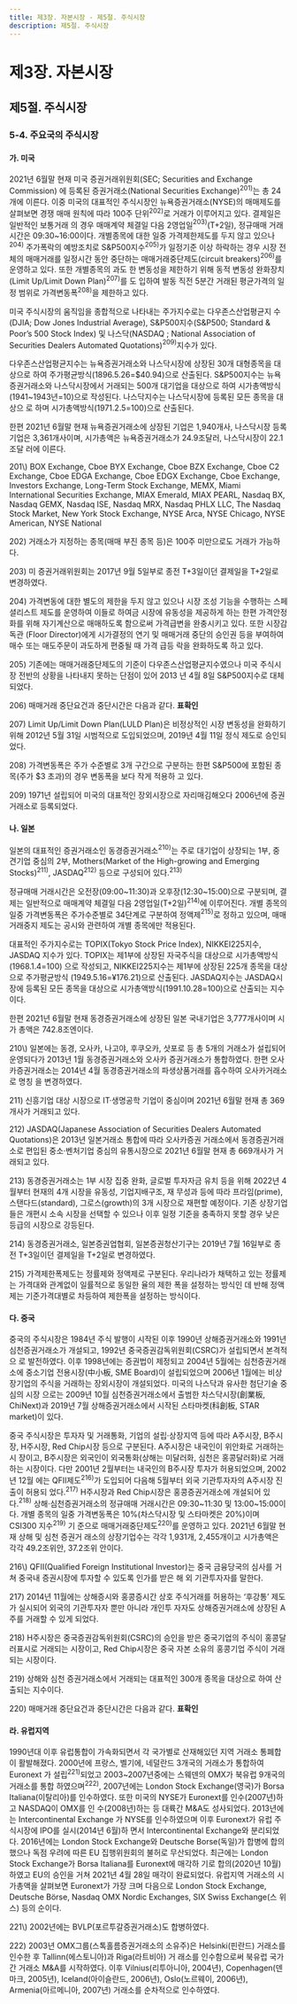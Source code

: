 ```yaml
---
title: 제3장. 자본시장 - 제5절. 주식시장
description: 제5절. 주식시장
---
```


# 제3장. 자본시장

## 제5절. 주식시장

### 5-4. 주요국의 주식시장

#### 가. 미국

2021년 6월말 현재 미국 증권거래위원회(SEC; Securities and Exchange Commission)
에 등록된 증권거래소(National Securities Exchange)$^{201)}$는 총 24개에 이른다.
이중 미국의 대표적인 주식시장인 뉴욕증권거래소(NYSE)의 매매제도를 살펴보면 경쟁
매매 원칙에 따라 100주 단위$^{202)}$로 거래가 이루어지고 있다. 결제일은 일반적인 보통거래
의 경우 매매계약 체결일 다음 2영업일$^{203)}$(T+2일), 정규매매 거래시간은 09:30~16:00이다.
개별종목에 대한 일중 가격제한제도를 두지 않고 있으나$^{204)}$ 주가폭락의 예방조치로
S&P500지수$^{205)}$가 일정기준 이상 하락하는 경우 시장 전체의 매매거래를 일정시간 동안
중단하는 매매거래중단제도(circuit breakers)$^{206)}$를 운영하고 있다. 또한 개별종목의 과도
한 변동성을 제한하기 위해 동적 변동성 완화장치(Limit Up/Limit Down Plan)$^{207)}$를 도
입하여 발동 직전 5분간 거래된 평균가격의 일정 범위로 가격변동폭$^{208)}$을 제한하고 있다.

미국 주식시장의 움직임을 종합적으로 나타내는 주가지수로는 다우존스산업평균지
수(DJIA; Dow Jones Industrial Average), S&P500지수(S&P500; Standard & Poor’s
500 Stock Index) 및 나스닥(NASDAQ ; National Association of Securities Dealers
Automated Quotations)$^{209)}$지수가 있다.

다우존스산업평균지수는 뉴욕증권거래소와 나스닥시장에 상장된 30개 대형종목을
대상으로 하여 주가평균방식(1896.5.26=$40.94)으로 산출된다. S&P500지수는 뉴욕
증권거래소와 나스닥시장에서 거래되는 500개 대기업을 대상으로 하여 시가총액방식
(1941~1943년=10)으로 작성된다. 나스닥지수는 나스닥시장에 등록된 모든 종목을 대상으
로 하며 시가총액방식(1971.2.5=100)으로 산출된다.

한편 2021년 6월말 현재 뉴욕증권거래소에 상장된 기업은 1,940개사, 나스닥시장 등록
기업은 3,361개사이며, 시가총액은 뉴욕증권거래소가 24.9조달러, 나스닥시장이 22.1조달
러에 이른다.

<GComment>
201\) BOX Exchange, Cboe BYX Exchange, Cboe BZX Exchange, Cboe C2 Exchange, Cboe EDGA Exchange, Cboe EDGX
Exchange, Cboe Exchange, Investors Exchange, Long-Term Stock Exchange, MEMX, Miami International Securities
Exchange, MIAX Emerald, MIAX PEARL, Nasdaq BX, Nasdaq GEMX, Nasdaq ISE, Nasdaq MRX, Nasdaq PHLX LLC, The
Nasdaq Stock Market, New York Stock Exchange, NYSE Arca, NYSE Chicago, NYSE American, NYSE National

202\) 거래소가 지정하는 종목(매매 부진 종목 등)은 100주 미만으로도 거래가 가능하다.

203\) 미 증권거래위원회는 2017년 9월 5일부로 종전 T+3일이던 결제일을 T+2일로 변경하였다.

204\) 가격변동에 대한 별도의 제한을 두지 않고 있으나 시장 조성 기능을 수행하는 스페셜리스트 제도를 운영하여 이들로 하여금 시장에
유동성을 제공하게 하는 한편 가격안정화를 위해 자기계산으로 매매하도록 함으로써 가격급변을 완충시키고 있다. 또한 시장감독관
(Floor Director)에게 시가결정의 연기 및 매매거래 중단의 승인권 등을 부여하여 매수 또는 매도주문이 과도하게 편중될 때 가격 급등
락을 완화하도록 하고 있다.

205\) 기존에는 매매거래중단제도의 기준이 다우존스산업평균지수였으나 미국 주식시장 전반의 상황을 나타내지 못하는 단점이 있어 2013
년 4월 8일 S&P500지수로 대체되었다.

206\) 매매거래 중단요건과 중단시간은 다음과 같다. __표확인__

207\) Limit Up/Limit Down Plan(LULD Plan)은 비정상적인 시장 변동성을 완화하기 위해 2012년 5월 31일 시범적으로 도입되었으며,
2019년 4월 11일 정식 제도로 승인되었다.

208\) 가격변동폭은 주가 수준별로 3개 구간으로 구분하는 한편 S&P500에 포함된 종목(주가 $3 초과)의 경우 변동폭을 보다 작게 적용하
고 있다.

209\) 1971년 설립되어 미국의 대표적인 장외시장으로 자리매김해오다 2006년에 증권거래소로 등록되었다.
</GComment>


#### 나. 일본

일본의 대표적인 증권거래소인 동경증권거래소$^{210)}$는 주로 대기업이 상장되는 1부, 중
견기업 중심의 2부, Mothers(Market of the High-growing and Emerging Stocks)$^{211)}$,
JASDAQ$^{212)}$ 등으로 구성되어 있다.$^{213)}$

정규매매 거래시간은 오전장(09:00\~11:30)과 오후장(12:30\~15:00)으로 구분되며, 결제는 일반적으로 매매계약 체결일 다음 2영업일(T+2일)$^{214)}$에 이루어진다. 개별 종목의 일중
가격변동폭은 주가수준별로 34단계로 구분하여 정액제$^{215)}$로 정하고 있으며, 매매거래중지
제도는 공시와 관련하여 개별 종목에만 적용된다.

대표적인 주가지수로는 TOPIX(Tokyo Stock Price Index), NIKKEI225지수, JASDAQ
지수가 있다. TOPIX는 제1부에 상장된 자국주식을 대상으로 시가총액방식(1968.1.4=100)
으로 작성되고, NIKKEI225지수는 제1부에 상장된 225개 종목을 대상으로 주가평균방식
(1949.5.16=¥176.21)으로 산출된다. JASDAQ지수는 JASDAQ시장에 등록된 모든 종목을
대상으로 시가총액방식(1991.10.28=100)으로 산출되는 지수이다.

한편 2021년 6월말 현재 동경증권거래소에 상장된 일본 국내기업은 3,777개사이며 시가
총액은 742.8조엔이다.

<GComment>
210\) 일본에는 동경, 오사카, 나고야, 후쿠오카, 삿포로 등 총 5개의 거래소가 설립되어 운영되다가 2013년 1월 동경증권거래소와 오사카
증권거래소가 통합하였다. 한편 오사카증권거래소는 2014년 4월 동경증권거래소의 파생상품거래를 흡수하여 오사카거래소로 명칭
을 변경하였다.

211\) 신흥기업 대상 시장으로 IT·생명공학 기업이 중심이며 2021년 6월말 현재 총 369개사가 거래되고 있다.

212\) JASDAQ(Japanese Association of Securities Dealers Automated Quotations)은 2013년 일본거래소 통합에 따라 오사카증권
거래소에서 동경증권거래소로 편입된 중소·벤처기업 중심의 유통시장으로 2021년 6월말 현재 총 669개사가 거래되고 있다.

213\) 동경증권거래소는 1부 시장 집중 완화, 글로벌 투자자금 유치 등을 위해 2022년 4월부터 현재의 4개 시장을 유동성, 기업지배구조, 재
무성과 등에 따라 프라임(prime), 스탠다드(standard), 그로스(growth)의 3개 시장으로 재편할 예정이다. 기존 상장기업들은 개편시
소속 시장을 선택할 수 있으나 이후 일정 기준을 충족하지 못할 경우 낮은 등급의 시장으로 강등된다.

214\) 동경증권거래소, 일본증권업협회, 일본증권청산기구는 2019년 7월 16일부로 종전 T+3일이던 결제일을 T+2일로 변경하였다.

215\) 가격제한폭제도는 정률제와 정액제로 구분된다. 우리나라가 채택하고 있는 정률제는 가격대와 관계없이 일률적으로 동일한 율의 제한
폭을 설정하는 방식인 데 반해 정액제는 기준가격대별로 차등하여 제한폭을 설정하는 방식이다.
</GComment>


#### 다. 중국

중국의 주식시장은 1984년 주식 발행이 시작된 이후 1990년 상해증권거래소와 1991년
심천증권거래소가 개설되고, 1992년 중국증권감독위원회(CSRC)가 설립되면서 본격적으
로 발전하였다. 이후 1998년에는 증권법이 제정되고 2004년 5월에는 심천증권거래소에
중소기업 전용시장(中小板, SME Board)이 설립되었으며 2006년 1월에는 비상장기업의
주식을 거래하는 장외시장이 개설되었다. 미국의 나스닥과 유사한 첨단기술 중심의 시장
으로는 2009년 10월 심천증권거래소에서 출범한 차스닥시장(創業板, ChiNext)과 2019년
7월 상해증권거래소에서 시작된 스타마켓(科創板, STAR market)이 있다.

중국 주식시장은 투자자 및 거래통화, 기업의 설립·상장지역 등에 따라 A주시장, B주시
장, H주시장, Red Chip시장 등으로 구분된다. A주시장은 내국인이 위안화로 거래하는 시
장이고, B주시장은 외국인이 외국통화(상해는 미달러화, 심천은 홍콩달러화)로 거래하는 시장이다. 다만 2001년 2월부터는 내국인의 B주시장 투자가 허용되었으며, 2002년 12월
에는 QFII제도$^{216)}$가 도입되어 다음해 5월부터 외국 기관투자자의 A주시장 진출이 허용되
었다.$^{217)}$ H주시장과 Red Chip시장은 홍콩증권거래소에 개설되어 있다.$^{218)}$
상해·심천증권거래소의 정규매매 거래시간은 09:30~11:30 및 13:00~15:00이다. 개별
종목의 일중 가격변동폭은 10%(차스닥시장 및 스타마켓은 20%)이며 CSI300 지수$^{219)}$ 기
준으로 매매거래중단제도$^{220)}$를 운영하고 있다. 2021년 6월말 현재 상해 및 심천 증권거
래소의 상장기업수는 각각 1,931개, 2,455개이고 시가총액은 각각 49.2조위안, 37.2조위
안이다.


<GCenterImg src ="/fm/t3-52.png" caption="표3-52. 중국의 주식시장 규모"/>


<GComment>
216\) QFII(Qualified Foreign Institutional Investor)는 중국 금융당국의 심사를 거쳐 중국내 증권시장에 투자할 수 있도록 인가를 받은 해
외 기관투자자를 말한다.

217\) 2014년 11월에는 상해증시와 홍콩증시간 상호 주식거래를 허용하는 ‘후강통’ 제도가 실시되어 외국의 기관투자자 뿐만 아니라 개인투
자자도 상해증권거래소에 상장된 A주를 거래할 수 있게 되었다.

218\) H주시장은 중국증권감독위원회(CSRC)의 승인을 받은 중국기업의 주식이 홍콩달러표시로 거래되는 시장이고, Red Chip시장은 중국
자본 소유의 홍콩기업 주식이 거래되는 시장이다.

219\) 상해와 심천 증권거래소에서 거래되는 대표적인 300개 종목을 대상으로 하여 산출되는 지수이다.

220\) 매매거래 중단요건과 중단시간은 다음과 같다. __표확인__
</GComment>


#### 라. 유럽지역

1990년대 이후 유럽통합이 가속화되면서 각 국가별로 산재해있던 지역 거래소 통폐합
이 활발해졌다. 2000년에 프랑스, 벨기에, 네덜란드 3개국의 거래소가 통합하여 Euronext
가 설립$^{221)}$되었고 2003~2007년중에는 스웨덴의 OMX가 북유럽 9개국의 거래소를 통합
하였으며$^{222)}$, 2007년에는 London Stock Exchange(영국)가 Borsa Italiana(이탈리아)를
인수하였다. 또한 미국의 NYSE가 Euronext를 인수(2007년)하고 NASDAQ이 OMX를 인
수(2008년)하는 등 대륙간 M&A도 성사되었다. 2013년에는 Intercontinental Exchange
가 NYSE를 인수하였으며 이후 Euronext가 유럽 주식시장에 IPO를 실시(2014년 6월)하
면서 Intercontinental Exchange와 분리되었다. 2016년에는 London Stock Exchange와
Deutsche Borse(독일)가 합병에 합의했으나 독점 우려에 따른 EU 집행위원회의 불허로
무산되었다. 최근에는 London Stock Exchange가 Borsa Italiana를 Euronext에 매각하
기로 합의(2020년 10월)하였고 EU의 승인을 거쳐 2021년 4월 28일 매각이 완료되었다.
유럽지역 거래소의 시가총액을 살펴보면 Euronext가 가장 크며 다음으로 London Stock
Exchange, Deutsche Börse, Nasdaq OMX Nordic Exchanges, SIX Swiss Exchange(스
위스) 등의 순이다.


<GCenterImg src ="/fm/t3-53.png" caption="표3-53. 유럽지역 주식시장 시가총액"/>



<GCenterImg src ="/fm/t3-54.png" caption="표3-54. 주요국 주가지수 개요"/>



<GComment>
221\) 2002년에는 BVLP(포르투갈증권거래소)도 합병하였다.

222\) 2003년 OMX그룹(스톡홀름증권거래소의 소유주)은 Helsinki(핀란드) 거래소를 인수한 후 Tallinn(에스토니아)과 Riga(라트비아) 거
래소를 인수함으로써 북유럽 국가간 거래소 M&A를 시작하였다. 이후 Vilnius(리투아니아, 2004년), Copenhagen(덴마크, 2005년),
Iceland(아이슬란드, 2006년), Oslo(노르웨이, 2006년), Armenia(아르메니아, 2007년) 거래소를 순차적으로 인수하였다.
</GComment>